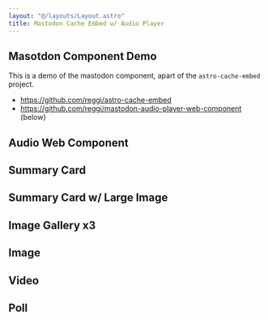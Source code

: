 ```yaml
---
layout: "@/layouts/Layout.astro"
title: Mastodon Cache Embed w/ Audio Player
---
```


## Masotdon Component Demo

This is a demo of the mastodon component, apart of the `astro-cache-embed` project.

* https://github.com/reggi/astro-cache-embed
* https://github.com/reggi/mastodon-audio-player-web-component (below)

## Audio Web Component
<Embed href="https://mstdn.social/@feditips/111392315331560841" />

## Summary Card
<Embed href="https://indieweb.social/@thomasreggi/111474735663823092"/>

## Summary Card w/ Large Image
<Embed href="https://indieweb.social/@thomasreggi/111467465663468649"/>

## Image Gallery x3
<Embed href="https://indieweb.social/@thomasreggi/111495670164339628"/>

## Image
<Embed href="https://indieweb.social/@thomasreggi/111517849667213726"/>

## Video
<Embed href="https://indieweb.social/@thomasreggi/111500989062072738"/>

## Poll
<Embed href="https://indieweb.social/@thomasreggi/111495338451705898"/>